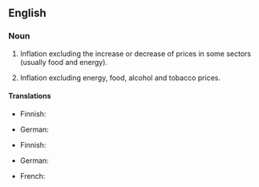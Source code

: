 {{also|core-inflation}}
==English==

===Noun===
{{en-noun|-|s}}

# {{lb|en|economics}} Inflation excluding the increase or decrease of prices in some sectors (usually food and energy).
# {{lb|en|economics|in the Eurozone}} Inflation excluding energy, food, alcohol and tobacco prices.

====Translations====
{{trans-top|inflation excluding the increase or decrease of prices in some sectors}}
* Finnish: {{t|fi|pohjainflaatio}}
{{trans-mid}}
* German: {{t|de|Kerninflation|f}}
{{trans-bottom}}

{{trans-top|Eurozone: inflation excluding energy, food, alcohol and tobacco prices}}
* Finnish: {{t|fi|pohjainflaatio}}
{{trans-mid}}
* German: {{t|de|Kerninflation|f}}
{{trans-bottom}}

{{checktrans-top}}
* French: {{t-check|fr|inflation sous-jacente}}
{{trans-mid}}
{{trans-bottom}}